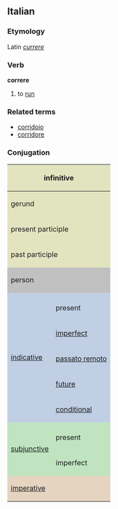 ==Italian==
===Etymology===
Latin ''[[currere]]''
===Verb===
'''correre'''

# to [[run]]

===Related terms===
*[[corridoio]]
*[[corridore]]

===Conjugation===

<center>
{| style="background:#F0F0F0"

|-
! colspan="3" style="background:#e2e4c0" | infinitive
| colspan="5" | correre

|-
! colspan="3" style="background:#e2e4c0" | gerund
| colspan="5" | correndo

|-
! colspan="3" style="background:#e2e4c0" | present participle
| colspan="5" | [[corrente]]

|-
! colspan="3" style="background:#e2e4c0" | past participle
| colspan="5" | [[corso]]

|-
! colspan="2" rowspan="2" style="background:#C0C0C0" | person
! colspan="3" style="background:#C0C0C0" | singular
! colspan="3" style="background:#C0C0C0" | plural

|-
! style="background:#C0C0C0;width:12.5%" | first
! style="background:#C0C0C0;width:12.5%" | second
! style="background:#C0C0C0;width:12.5%" | third
! style="background:#C0C0C0;width:12.5%" | first
! style="background:#C0C0C0;width:12.5%" | second
! style="background:#C0C0C0;width:12.5%" | third

|-
! rowspan="6" style="background:#c0cfe4" | [[indicative]]

! style="background:#c0cfe4" colspan="1" | 
! style="background:#c0cfe4" | io
! style="background:#c0cfe4" | tu
! style="background:#c0cfe4" | lui/lei
! style="background:#c0cfe4" | noi
! style="background:#c0cfe4" | voi
! style="background:#c0cfe4" | loro

|-
! style="height:3em;background:#c0cfe4" | present
| corro
| corri
| corre
| corriamo
| correte
| corrono

|-
! style="height:3em;background:#c0cfe4" | [[imperfect]]
| correvo
| correvi
| correva
| correvamo
| correvate
| correvano

|-
! style="height:3em;background:#c0cfe4" | [[passato remoto]]
| corsi
| corresti
| corse
| corremmo
| correste
| corsero

|-
! style="height:3em;background:#c0cfe4" | [[future]]
| correrò
| correrai
| correrà
| correremo
| correrete
| correranno

|-
! style="height:3em;background:#c0cfe4" | [[conditional]]
| correrei
| correresti
| correrebbe
| correremmo
| correreste
| correrebbero

|-
! rowspan="3" style="background:#c0e4c0" |[[subjunctive]]
! style="background:#c0e4c0" | 
! style="background:#c0e4c0" | che io
! style="background:#c0e4c0" | che tu
! style="background:#c0e4c0" | che lui/che lei
! style="background:#c0e4c0" | che noi
! style="background:#c0e4c0" | che voi
! style="background:#c0e4c0" | che loro

|-
! style="height:3em;background:#c0e4c0" | present
| corra
| corra
| corra
| corriamo
| corriate
| corrano

|-
! style="height:3em;background:#c0e4c0" rowspan="1" | imperfect
| corressi
| corressi
| corresse
| corressimo
| correste
| corressero

|-
! colspan="2" rowspan="2" style="height:3em;background:#e4d4c0" | [[imperative]]
! style="background:#e4d4c0" | -
! style="background:#e4d4c0" | tu
! style="background:#e4d4c0" | lui/lei
! style="background:#e4d4c0" | noi
! style="background:#e4d4c0" | voi
! style="background:#e4d4c0" | loro

|-
|
| corri
| corra
| corriamo
| correte
| corrano

|}
</center>